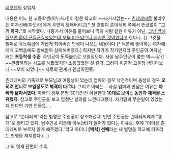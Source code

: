 [[네코겐]]의 상업지.

내용은 어느 한 고등학생(이누사키)이 같은 학교의 ~~싸가지없는~~ [[츤데레]]씨로 불리우는 여자선배(마도카)에게 우연히 당해버리고[* 첫 경험이 츤데레씨 쪽에서 뜬금없이 "'''그거 하자.'''"로 시작했다. 나중가서 이유를 물어보니 딱히 사랑 같은 이유가 아닌, [[욕구불만|그냥 옆에 있으면 몸이 근질근질했었는데 오늘 피크였으니 저지른 것]]이였다고 한다.(...)] 그것을 빌미로 육노예급에 가깝게 되어버린 인생이 나오는 내용이다.[* 덕분에 좋아하는 여자애에게 고백을해도 방해받아 실패해버렸다.] 하지만 작가가 작가인지라 주인공의 여자선배는 '''초등학생 수준'''. 주인공이 '''도둑놈'''으로 보일정도다.
사실 남주인공이 몇번 역~~강간~~관광하려는 시도를 해봤었지만 소용없었던 것 같다. 그러다 미운정 고운정 생기다보니 ~~M이 되었다~~ 서로의 관계가 괜찮아진듯.

츤데레씨의 가족으로 부모님과 여동생이 있는데 엄마의 경우 낙천적이며 동생의 경우 '''오히려 언니로 보일정도로 체격이 다르다'''. 그리고 아빠는...
사실 엄마와 안닯은 이유는 '''아빠와 닯아서였다'''. 아빠의 경우 분명 30대인건 확실한대 '''10대로 보이는 동안과 체격을 소유했다'''. 참고로 주인공을 보고 엄청난 살의를 느낀다고했다. 자기딸과 무슨일이 있었는지 안다면 가만 안둘듯....

참고로 "츤데레씨"라는 별명은 주인공이 창조해냈다. 반면 주인공은 츤데레씨에게 "똥개"로 불리고 있다. 남주인공 이름에 이누(犬)가 들어가 있다는 이유로.
후에 "더이상 츤데레씨로 부르지 않게 해주겠다."라고 하더니 '''[백치] 선배'''라는 새 별명을 학교에 퍼뜨리는 만행을 저지른다.(...)

그 외 몇개 단편이 수록.
